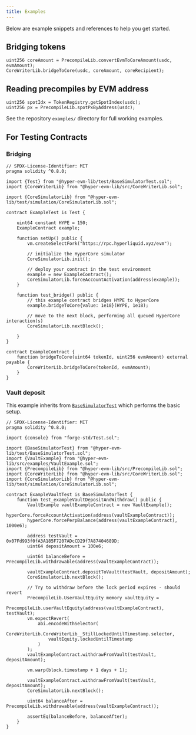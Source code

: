 ```yaml
---
title: Examples
---
```


Below are example snippets and references to help you get started.

## Bridging tokens

```solidity
uint256 coreAmount = PrecompileLib.convertEvmToCoreAmount(usdc, evmAmount);
CoreWriterLib.bridgeToCore(usdc, coreAmount, coreRecipient);
```

## Reading precompiles by EVM address

```solidity
uint256 spotIdx = TokenRegistry.getSpotIndex(usdc);
uint256 px = PrecompileLib.spotPxByAddress(usdc);
```

See the repository `examples/` directory for full working examples.

## For Testing Contracts

### Bridging
```solidity
// SPDX-License-Identifier: MIT
pragma solidity ^0.8.0;

import {Test} from "@hyper-evm-lib/test/BaseSimulatorTest.sol";
import {CoreWriterLib} from "@hyper-evm-lib/src/CoreWriterLib.sol";

import {CoreSimulatorLib} from "@hyper-evm-lib/test/simulation/CoreSimulatorLib.sol";

contract ExampleTest is Test {

    uint64 constant HYPE = 150;
    ExampleContract example;

    function setUp() public {
        vm.createSelectFork("https://rpc.hyperliquid.xyz/evm");

        // initialize the HyperCore simulator
        CoreSimulatorLib.init();

        // deploy your contract in the test environment
        example = new ExampleContract();
        CoreSimulatorLib.forceAccountActivation(address(example));
    }

    function test_bridge() public { 
        // this example contract bridges HYPE to HyperCore
        example.bridgeToCore{value: 1e18}(HYPE, 1e18);

        // move to the next block, performing all queued HyperCore interaction(s)
        CoreSimulatorLib.nextBlock();

    }
}

contract ExampleContract {
    function bridgeToCore(uint64 tokenId, uint256 evmAmount) external payable {
        CoreWriterLib.bridgeToCore(tokenId, evmAmount);
    }
}
```

### Vault deposit
This example inherits from [`BaseSimulatorTest`](https://github.com/hyperliquid-dev/hyper-evm-lib/blob/e93d90205d9c0daddc5c0937ee8c94c211de9979/test/BaseSimulatorTest.sol) which performs the basic setup. 

```solidity
// SPDX-License-Identifier: MIT
pragma solidity ^0.8.0;

import {console} from "forge-std/Test.sol";

import {BaseSimulatorTest} from "@hyper-evm-lib/test/BaseSimulatorTest.sol";
import {VaultExample} from "@hyper-evm-lib/src/examples/VaultExample.sol";
import {PrecompileLib} from "@hyper-evm-lib/src/PrecompileLib.sol";
import {CoreWriterLib} from "@hyper-evm-lib/src/CoreWriterLib.sol";
import {CoreSimulatorLib} from "@hyper-evm-lib/test/simulation/CoreSimulatorLib.sol";

contract ExampleVaultTest is BaseSimulatorTest {
    function test_exampleVaultDepositAndWithdraw() public {
        VaultExample vaultExampleContract = new VaultExample();
        hyperCore.forceAccountActivation(address(vaultExampleContract));
        hyperCore.forcePerpBalance(address(vaultExampleContract), 1000e6);

        address testVault = 0x07Fd993f0fA3A185F7207ADcCD29f7A87404689D;
        uint64 depositAmount = 100e6;

        uint64 balanceBefore = PrecompileLib.withdrawable(address(vaultExampleContract));

        vaultExampleContract.depositToVault(testVault, depositAmount);
        CoreSimulatorLib.nextBlock();

        // Try to withdraw before the lock period expires - should revert
        PrecompileLib.UserVaultEquity memory vaultEquity =
            PrecompileLib.userVaultEquity(address(vaultExampleContract), testVault);
        vm.expectRevert(
            abi.encodeWithSelector(
                CoreWriterLib.CoreWriterLib__StillLockedUntilTimestamp.selector,
                vaultEquity.lockedUntilTimestamp
            )
        );
        vaultExampleContract.withdrawFromVault(testVault, depositAmount);

        vm.warp(block.timestamp + 1 days + 1);

        vaultExampleContract.withdrawFromVault(testVault, depositAmount);
        CoreSimulatorLib.nextBlock();

        uint64 balanceAfter = PrecompileLib.withdrawable(address(vaultExampleContract));

        assertEq(balanceBefore, balanceAfter);
    }
}
```
